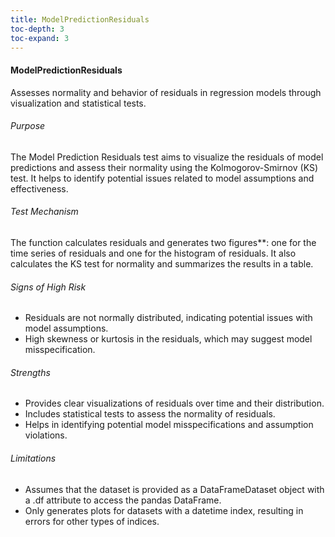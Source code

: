 ```yaml
---
title: ModelPredictionResiduals
toc-depth: 3
toc-expand: 3
---
```








#### ModelPredictionResiduals

Assesses normality and behavior of residuals in regression models through visualization and statistical tests.

###### Purpose

The Model Prediction Residuals test aims to visualize the residuals of model predictions and assess their normality
using the Kolmogorov-Smirnov (KS) test. It helps to identify potential issues related to model assumptions and
effectiveness.

###### Test Mechanism

The function calculates residuals and generates
two figures**: one for the time series of residuals and one for the histogram of residuals.
It also calculates the KS test for normality and summarizes the results in a table.

###### Signs of High Risk

- Residuals are not normally distributed, indicating potential issues with model assumptions.
- High skewness or kurtosis in the residuals, which may suggest model misspecification.

###### Strengths

- Provides clear visualizations of residuals over time and their distribution.
- Includes statistical tests to assess the normality of residuals.
- Helps in identifying potential model misspecifications and assumption violations.

###### Limitations

- Assumes that the dataset is provided as a DataFrameDataset object with a .df attribute to access the pandas
DataFrame.
- Only generates plots for datasets with a datetime index, resulting in errors for other types of indices.




 
